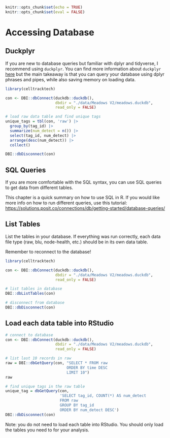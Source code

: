 ```r
knitr::opts_chunk$set(echo = TRUE)
knitr::opts_chunk$set(eval = FALSE)
```

# Accessing Database

## Duckplyr

If you are new to database queries but familiar with dplyr and tidyverse, I recommend using `duckplyr`. You can find more information about `duckplyr` [here](https://duckdb.org/2024/04/02/duckplyr.html) but the main takeaway is that you can query your database using dplyr phrases and pipes, while also saving memory on loading data.

```r
library(celltracktech)

con <- DBI::dbConnect(duckdb::duckdb(), 
                      dbdir = "./data/Meadows V2/meadows.duckdb", 
                      read_only = FALSE)

# load raw data table and find unique tags
unique_tags = tbl(con, 'raw') |> 
  group_by(tag_id) |>
  summarize(num_detect = n()) |>
  select(tag_id, num_detect) |>
  arrange(desc(num_detect)) |>
  collect()

DBI::dbDisconnect(con)

```

## SQL Queries

If you are more comfortable with the SQL syntax, you can use SQL queries to get data from different tables.

This chapter is a quick summary on how to use SQL in R. If you would like more info on how to run different queries, use this tutorial: [https://solutions.posit.co/connections/db/getting-started/database-queries/](https://solutions.posit.co/connections/db/getting-started/database-queries/) 

## List Tables

List the tables in your database. If everything was run correctly, each data file type (raw, blu, node-health, etc.) should be in its own data table.

Remember to reconnect to the database!

```r
library(celltracktech)

con <- DBI::dbConnect(duckdb::duckdb(), 
                      dbdir = "./data/Meadows V2/meadows.duckdb", 
                      read_only = FALSE)

# list tables in database
DBI::dbListTables(con)

# disconnect from database
DBI::dbDisconnect(con)

```
## Load each data table into RStudio

```r
# connect to database
con <- DBI::dbConnect(duckdb::duckdb(), 
                      dbdir = "./data/Meadows V2/meadows.duckdb", 
                      read_only = FALSE)

# list last 10 records in raw
raw = DBI::dbGetQuery(con, "SELECT * FROM raw
                           ORDER BY time DESC
                           LIMIT 10")
raw

# find unique tags in the raw table
unique_tag = dbGetQuery(con,
                        'SELECT tag_id, COUNT(*) AS num_detect
                        FROM raw
                        GROUP BY tag_id
                        ORDER BY num_detect DESC')
DBI::dbDisconnect(con)

```

Note: you do not need to load each table into RStudio. You should only load the tables you need to for your analysis.